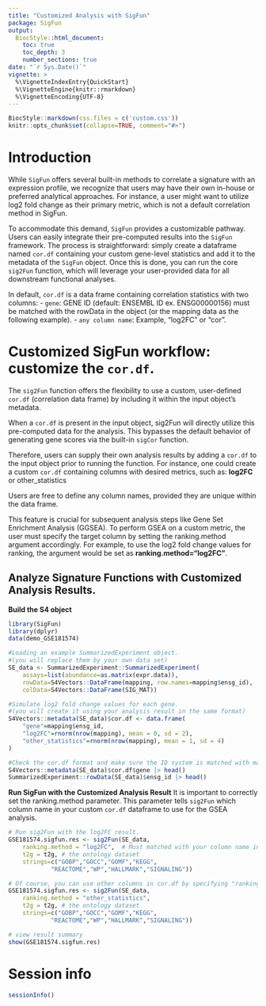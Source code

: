 ```yaml
---
title: "Customized Analysis with SigFun"
package: SigFun
output:
  BiocStyle::html_document:
    toc: true
    toc_depth: 3
    number_sections: true
date: "`r Sys.Date()`"
vignette: >
  %\VignetteIndexEntry{QuickStart}
  %\VignetteEngine{knitr::rmarkdown}
  %\VignetteEncoding{UTF-8}
---
```


```r
BiocStyle::markdown(css.files = c('custom.css'))
knitr::opts_chunk$set(collapse=TRUE, comment="#>")
```

# Introduction
While `SigFun` offers several built-in methods to correlate a signature with an 
expression profile, we recognize that users may have their own in-house or 
preferred analytical approaches. For instance, a user might want to utilize log2 
fold change as their primary metric, which is not a default correlation method 
in SigFun.

To accommodate this demand, `SigFun` provides a customizable pathway. Users can 
easily integrate their pre-computed results into the `SigFun` framework. The 
process is straightforward: simply create a dataframe named `cor.df` containing 
your custom gene-level statistics and add it to the metadata of the `SigFun` 
object. Once this is done, you can run the core `sig2Fun` function, which will 
leverage your user-provided data for all downstream functional analyses.

In default, `cor.df` is a data frame containing correlation statistics with 
two columns:
   - `gene`: GENE ID (default: ENSEMBL ID ex. ENSG00000156) must be matched with 
   the rowData in the object (or the mapping data as the following example).
   - `any column name`: Example, "log2FC" or "cor".


# Customized SigFun workflow: customize the `cor.df`.
The `sig2Fun` function offers the flexibility to use a custom, user-defined 
`cor.df` (correlation data frame) by including it within the input object's 
metadata.

When a `cor.df` is present in the input object, sig2Fun will directly utilize 
this pre-computed data for the analysis. This bypasses the default behavior of 
generating gene scores via the built-in `sigCor` function.

Therefore, users can supply their own analysis results by adding a `cor.df` to 
the input object prior to running the function. For instance, one could create a 
custom `cor.df` containing columns with desired metrics, such as:
**log2FC** or other_statistics

Users are free to define any column names, provided they are unique within the data frame.

This feature is crucial for subsequent analysis steps like Gene Set Enrichment 
Analysis (GGSEA). To perform GSEA on a custom metric, the user must specify the 
target column by setting the ranking.method argument accordingly. For example, 
to use the log2 fold change values for ranking, the argument would be set as 
**ranking.method="log2FC"**.

## Analyze Signature Functions with Customized Analysis Results.
**Build the S4 object**
```r
library(SigFun)
library(dplyr)
data(demo_GSE181574)

#Loading an example SummarizedExperiment object.
#(you will replace them by your own data set)
SE_data <- SummarizedExperiment::SummarizedExperiment(
    assays=list(abundance=as.matrix(expr.data)),
    rowData=S4Vectors::DataFrame(mapping, row.names=mapping$ensg_id),
    colData=S4Vectors::DataFrame(SIG_MAT))

#Simulate log2 fold change values for each gene.
#(you will create it using your analysis result in the same format)
S4Vectors::metadata(SE_data)$cor.df <- data.frame(
    "gene"=mapping$ensg_id,
    "log2FC"=rnorm(nrow(mapping), mean = 0, sd = 2),
    "other_statistics"=rnorm(nrow(mapping), mean = 1, sd = 4)
)

#Check the cor.df format and make sure the ID system is matched with mapping.
S4Vectors::metadata(SE_data)$cor.df$gene |> head()
SummarizedExperiment::rowData(SE_data)$ensg_id |> head()
```

**Run SigFun with the Customized Analysis Result**
It is important to correctly set the ranking.method parameter. This parameter 
tells `sig2Fun` which column name in your custom `cor.df` dataframe to use for 
the GSEA analysis.
```r
# Run sig2Fun with the log2FC result.
GSE181574.sigfun.res <- sig2Fun(SE_data,
    ranking.method = "log2FC",  # Must matched with your column name in cor.df.
    t2g = t2g, # the ontology dataset
    strings=c("GOBP","GOCC","GOMF","KEGG", 
            "REACTOME","WP","HALLMARK","SIGNALING"))

# Of course, you can use other columns in cor.df by specifying "ranking.method".
GSE181574.sigfun.res <- sig2Fun(SE_data,
    ranking.method = "other_statistics",
    t2g = t2g, # the ontology dataset
    strings=c("GOBP","GOCC","GOMF","KEGG", 
            "REACTOME","WP","HALLMARK","SIGNALING"))

# view result summary 
show(GSE181574.sigfun.res)
```

# Session info
```r
sessionInfo()
```
